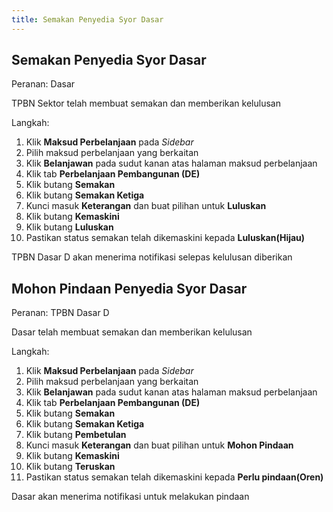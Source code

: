 ```yaml
---
title: Semakan Penyedia Syor Dasar
---
```


## Semakan Penyedia Syor Dasar
Peranan: Dasar

<Callout title="Pra-syarat" type="warn">
TPBN Sektor telah membuat semakan dan memberikan kelulusan
</Callout>

Langkah:
1. Klik **Maksud Perbelanjaan** pada *Sidebar*
2. Pilih maksud perbelanjaan yang berkaitan
3. Klik **Belanjawan** pada sudut kanan atas halaman maksud perbelanjaan
4. Klik tab **Perbelanjaan Pembangunan (DE)**
5. Klik butang **Semakan**
6. Klik butang **Semakan Ketiga**  
7. Kunci masuk **Keterangan** dan buat pilihan untuk **Luluskan**
8. Klik butang **Kemaskini**
9. Klik butang **Luluskan** 
10. Pastikan status semakan telah dikemaskini kepada **Luluskan(Hijau)**

<Callout title="Outcome">
TPBN Dasar D akan menerima notifikasi selepas kelulusan diberikan
</Callout>

## Mohon Pindaan Penyedia Syor Dasar
Peranan: TPBN Dasar D

<Callout title="Pra-syarat" type="warn">
Dasar telah membuat semakan dan memberikan kelulusan
</Callout>

Langkah:
1. Klik **Maksud Perbelanjaan** pada *Sidebar*
2. Pilih maksud perbelanjaan yang berkaitan
3. Klik **Belanjawan** pada sudut kanan atas halaman maksud perbelanjaan
4. Klik tab **Perbelanjaan Pembangunan (DE)**
5. Klik butang **Semakan**
6. Klik butang **Semakan Ketiga**  
7. Klik butang **Pembetulan**
8. Kunci masuk **Keterangan** dan buat pilihan untuk **Mohon Pindaan**
9. Klik butang **Kemaskini**
10. Klik butang **Teruskan** 
11. Pastikan status semakan telah dikemaskini kepada **Perlu pindaan(Oren)**

<Callout title="Outcome">
Dasar akan menerima notifikasi untuk melakukan pindaan 
</Callout>
